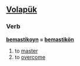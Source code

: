 ==[[Volapük]]==

===Verb===
'''[[bemastikoyn]] = [[bemastikön]]''' 

# to [[master]]
# to [[overcome]]